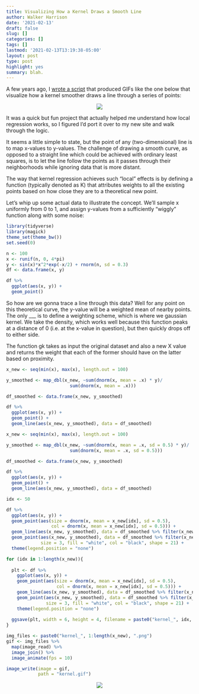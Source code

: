 ```yaml
---
title: Visualizing How a Kernel Draws a Smooth Line
author: Walker Harrison
date: '2021-02-13'
draft: false
slug: []
categories: []
tags: []
lastmod: '2021-02-13T13:19:38-05:00'
layout: post
type: post
highlight: yes
summary: blah.
---
```


A few years ago, I [wrote a script](https://towardsdatascience.com/how-does-a-computer-draw-a-smooth-line-a484176ac24e){target="_blank"} that produced GIFs like the one below that visualize how a kernel smoother draws a line through a series of points:

<center><img src="/img/kernel.gif"/></center>

It was a quick but fun project that actually helped me understand how local regression works, so I figured I’d port it over to my new site and walk through the logic.

It seems a little simple to state, but the point of any (two-dimensional) line is to map x-values to y-values. The challenge of drawing a smooth curve, as opposed to a straight line which could be achieved with ordinary least squares, is to let the line follow the points as it passes through their neighborhoods while ignoring data that is more distant.

The way that kernel regression achieves such “local” effects is by defining a function (typically denoted as K) that attributes weights to all the existing points based on how close they are to a theoretical new point.

Let’s whip up some actual data to illustrate the concept. We’ll sample x uniformly from 0 to 1, and assign y-values from a sufficiently “wiggly” function along with some noise:

```r
library(tidyverse)
library(magick)
theme_set(theme_bw())
set.seed(0)

n <- 100
x <- runif(n, 0, 4*pi)
y <- sin(x)*x^2*exp(-x/2) + rnorm(n, sd = 0.3)
df <- data.frame(x, y)

df %>%
  ggplot(aes(x, y)) +
  geom_point()
```

So how are we gonna trace a line through this data? Well for any point on this theoretical curve, the y-value will be a weighted mean of nearby points. The only ___ is to define a weighting scheme, which is where we gaussian kernel. We take the density, which works well because this function peaks at a distance of 0 (i.e. at the x-value in question), but then quickly drops off to either side.

The function gk takes as input the original dataset and also a new X value and returns the weight that each of the former should have on the latter based on proximity. 

```r
x_new <- seq(min(x), max(x), length.out = 100)

y_smoothed <- map_dbl(x_new, ~sum(dnorm(x, mean = .x) * y)/
                        sum(dnorm(x, mean = .x)))

df_smoothed <- data.frame(x_new, y_smoothed)
```

```r
df %>%
  ggplot(aes(x, y)) +
  geom_point() +
  geom_line(aes(x_new, y_smoothed), data = df_smoothed)
```
```r
x_new <- seq(min(x), max(x), length.out = 100)

y_smoothed <- map_dbl(x_new, ~sum(dnorm(x, mean = .x, sd = 0.5) * y)/
                        sum(dnorm(x, mean = .x, sd = 0.5)))

df_smoothed <- data.frame(x_new, y_smoothed)
```

```r
df %>%
  ggplot(aes(x, y)) +
  geom_point() +
  geom_line(aes(x_new, y_smoothed), data = df_smoothed)
```




```r
idx <- 50

df %>%
  ggplot(aes(x, y)) +
  geom_point(aes(size = dnorm(x, mean = x_new[idx], sd = 0.5),
                 col = dnorm(x, mean = x_new[idx], sd = 0.5))) +
  geom_line(aes(x_new, y_smoothed), data = df_smoothed %>% filter(x_new <= x_new[idx])) +
  geom_point(aes(x_new, y_smoothed), data = df_smoothed %>% filter(x_new == x_new[idx]),
             size = 3, fill = "white", col = "black", shape = 21) +
  theme(legend.position = "none")
```

```r
for (idx in 1:length(x_new)){
  
  plt <- df %>%
    ggplot(aes(x, y)) +
    geom_point(aes(size = dnorm(x, mean = x_new[idx], sd = 0.5),
                   col = dnorm(x, mean = x_new[idx], sd = 0.5))) +
    geom_line(aes(x_new, y_smoothed), data = df_smoothed %>% filter(x_new <= x_new[idx])) +
    geom_point(aes(x_new, y_smoothed), data = df_smoothed %>% filter(x_new == x_new[idx]),
               size = 3, fill = "white", col = "black", shape = 21) +
    theme(legend.position = "none")
  
  ggsave(plt, width = 6, height = 4, filename = paste0("kernel_", idx, ".png"))
}

```

```r
img_files <- paste0("kernel_", 1:length(x_new), ".png")
gif <- img_files %>% 
  map(image_read) %>%
  image_join() %>%
  image_animate(fps = 10)

image_write(image = gif,
            path = "kernel.gif")

```

<center><img src="/img/kernel.gif"/></center>